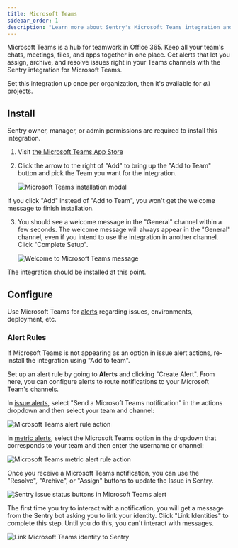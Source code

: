 ```yaml
---
title: Microsoft Teams
sidebar_order: 1
description: "Learn more about Sentry's Microsoft Teams integration and how you can get alerts that let you triage issues directly in your Teams channels."
---
```


Microsoft Teams is a hub for teamwork in Office 365. Keep all your team's chats, meetings, files, and apps together in one place. Get alerts that let you assign, archive, and resolve issues right in your Teams channels with the Sentry integration for Microsoft Teams.

Set this integration up once per organization, then it's available for _all_ projects.

## Install

<Alert>

Sentry owner, manager, or admin permissions are required to install this integration.

</Alert>

1. Visit [the Microsoft Teams App Store](https://teams.microsoft.com/l/app/5adee720-30de-4006-a342-d454317db1d4)

2. Click the arrow to the right of "Add" to bring up the "Add to Team" button and pick the Team you want for the integration.

   ![Microsoft Teams installation modal](./img/msteams-add-to-team.png)

<Alert level="warning" title="Note">
  If you click "Add" instead of "Add to Team", you won't get the welcome message
  to finish installation.
</Alert>

3. You should see a welcome message in the "General" channel within a few seconds. The welcome message will always appear in the "General" channel, even if you intend to use the integration in another channel. Click "Complete Setup".

   ![Welcome to Microsoft Teams message](./img/msteams-welcome-message.png)

The integration should be installed at this point.

## Configure

Use Microsoft Teams for [alerts](/product/alerts/) regarding issues, environments, deployment, etc.

### Alert Rules

<Alert>

If Microsoft Teams is not appearing as an option in issue alert actions, re-install the integration using "Add to team".

</Alert>

Set up an alert rule by going to **Alerts** and clicking "Create Alert". From here, you can configure alerts to route notifications to your Microsoft Team's channels.

In [issue alerts](/product/alerts/alert-types/#issue-alerts), select "Send a Microsoft Teams notification" in the actions dropdown and then select your team and channel:

![Microsoft Teams alert rule action](./img/msteams-add-action.png)

In [metric alerts](/product/alerts/alert-types/#metric-alerts), select the Microsoft Teams option in the dropdown that corresponds to your team and then enter the username or channel:

![Microsoft Teams metric alert rule action](./img/msteams_metric_alert_rule.png)

Once you receive a Microsoft Teams notification, you can use the "Resolve", "Archive", or "Assign" buttons to update the Issue in Sentry.

![Sentry issue status buttons in Microsoft Teams alert](./img/msteams-alert-message.png)

The first time you try to interact with a notification, you will get a message from the Sentry bot asking you to link your identity. Click "Link Identities" to complete this step. Until you do this, you can't interact with messages.

![Link Microsoft Teams identity to Sentry](./img/msteams-link-identity.png)
